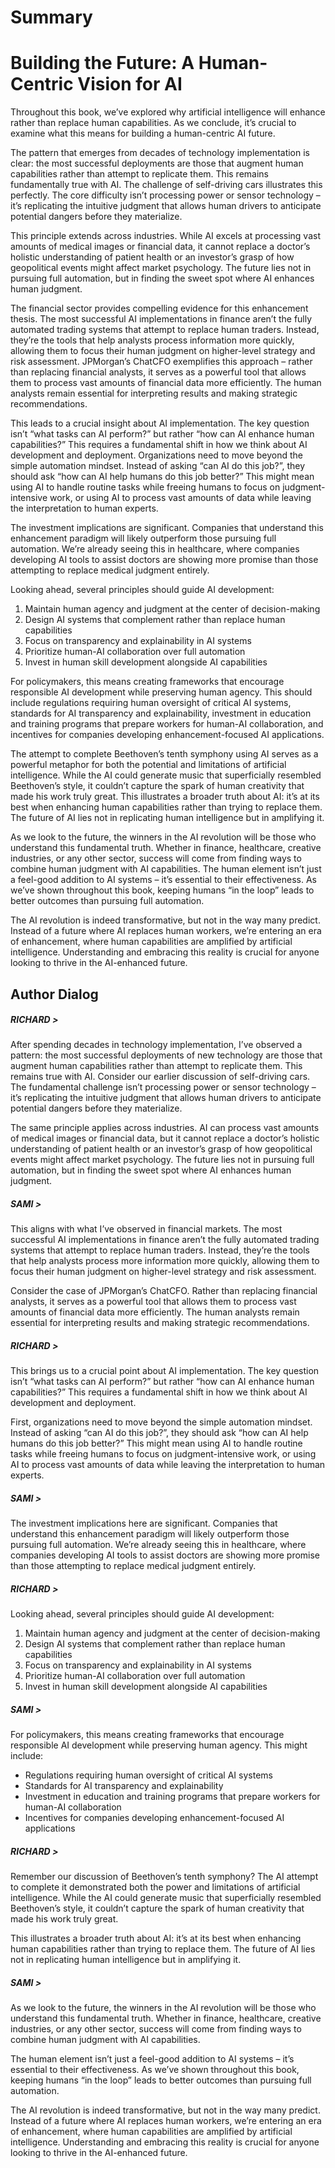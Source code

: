# Summary {.unnumbered}


# Building the Future: A Human-Centric Vision for AI

Throughout this book, we've explored why artificial intelligence will enhance rather than replace human capabilities. As we conclude, it's crucial to examine what this means for building a human-centric AI future.

The pattern that emerges from decades of technology implementation is clear: the most successful deployments are those that augment human capabilities rather than attempt to replicate them. This remains fundamentally true with AI. The challenge of self-driving cars illustrates this perfectly. The core difficulty isn't processing power or sensor technology – it's replicating the intuitive judgment that allows human drivers to anticipate potential dangers before they materialize.

This principle extends across industries. While AI excels at processing vast amounts of medical images or financial data, it cannot replace a doctor's holistic understanding of patient health or an investor's grasp of how geopolitical events might affect market psychology. The future lies not in pursuing full automation, but in finding the sweet spot where AI enhances human judgment.

The financial sector provides compelling evidence for this enhancement thesis. The most successful AI implementations in finance aren't the fully automated trading systems that attempt to replace human traders. Instead, they're the tools that help analysts process information more quickly, allowing them to focus their human judgment on higher-level strategy and risk assessment. JPMorgan's ChatCFO exemplifies this approach – rather than replacing financial analysts, it serves as a powerful tool that allows them to process vast amounts of financial data more efficiently. The human analysts remain essential for interpreting results and making strategic recommendations.

This leads to a crucial insight about AI implementation. The key question isn't "what tasks can AI perform?" but rather "how can AI enhance human capabilities?" This requires a fundamental shift in how we think about AI development and deployment. Organizations need to move beyond the simple automation mindset. Instead of asking "can AI do this job?", they should ask "how can AI help humans do this job better?" This might mean using AI to handle routine tasks while freeing humans to focus on judgment-intensive work, or using AI to process vast amounts of data while leaving the interpretation to human experts.

The investment implications are significant. Companies that understand this enhancement paradigm will likely outperform those pursuing full automation. We're already seeing this in healthcare, where companies developing AI tools to assist doctors are showing more promise than those attempting to replace medical judgment entirely.

Looking ahead, several principles should guide AI development:

1. Maintain human agency and judgment at the center of decision-making
2. Design AI systems that complement rather than replace human capabilities
3. Focus on transparency and explainability in AI systems
4. Prioritize human-AI collaboration over full automation
5. Invest in human skill development alongside AI capabilities

For policymakers, this means creating frameworks that encourage responsible AI development while preserving human agency. This should include regulations requiring human oversight of critical AI systems, standards for AI transparency and explainability, investment in education and training programs that prepare workers for human-AI collaboration, and incentives for companies developing enhancement-focused AI applications.

The attempt to complete Beethoven's tenth symphony using AI serves as a powerful metaphor for both the potential and limitations of artificial intelligence. While the AI could generate music that superficially resembled Beethoven's style, it couldn't capture the spark of human creativity that made his work truly great. This illustrates a broader truth about AI: it's at its best when enhancing human capabilities rather than trying to replace them. The future of AI lies not in replicating human intelligence but in amplifying it.

As we look to the future, the winners in the AI revolution will be those who understand this fundamental truth. Whether in finance, healthcare, creative industries, or any other sector, success will come from finding ways to combine human judgment with AI capabilities. The human element isn't just a feel-good addition to AI systems – it's essential to their effectiveness. As we've shown throughout this book, keeping humans "in the loop" leads to better outcomes than pursuing full automation.

The AI revolution is indeed transformative, but not in the way many predict. Instead of a future where AI replaces human workers, we're entering an era of enhancement, where human capabilities are amplified by artificial intelligence. Understanding and embracing this reality is crucial for anyone looking to thrive in the AI-enhanced future.


## Author Dialog

##### **RICHARD >**

After spending decades in technology implementation, I've observed a pattern: the most successful deployments of new technology are those that augment human capabilities rather than attempt to replicate them. This remains true with AI. Consider our earlier discussion of self-driving cars. The fundamental challenge isn't processing power or sensor technology – it's replicating the intuitive judgment that allows human drivers to anticipate potential dangers before they materialize.

The same principle applies across industries. AI can process vast amounts of medical images or financial data, but it cannot replace a doctor's holistic understanding of patient health or an investor's grasp of how geopolitical events might affect market psychology. The future lies not in pursuing full automation, but in finding the sweet spot where AI enhances human judgment.

##### **SAMI >**

This aligns with what I've observed in financial markets. The most successful AI implementations in finance aren't the fully automated trading systems that attempt to replace human traders. Instead, they're the tools that help analysts process more information more quickly, allowing them to focus their human judgment on higher-level strategy and risk assessment.

Consider the case of JPMorgan's ChatCFO. Rather than replacing financial analysts, it serves as a powerful tool that allows them to process vast amounts of financial data more efficiently. The human analysts remain essential for interpreting results and making strategic recommendations.

##### **RICHARD >**

This brings us to a crucial point about AI implementation. The key question isn't "what tasks can AI perform?" but rather "how can AI enhance human capabilities?" This requires a fundamental shift in how we think about AI development and deployment.

First, organizations need to move beyond the simple automation mindset. Instead of asking "can AI do this job?", they should ask "how can AI help humans do this job better?" This might mean using AI to handle routine tasks while freeing humans to focus on judgment-intensive work, or using AI to process vast amounts of data while leaving the interpretation to human experts.

##### **SAMI >**

The investment implications here are significant. Companies that understand this enhancement paradigm will likely outperform those pursuing full automation. We're already seeing this in healthcare, where companies developing AI tools to assist doctors are showing more promise than those attempting to replace medical judgment entirely.

##### **RICHARD >**

Looking ahead, several principles should guide AI development:

1. Maintain human agency and judgment at the center of decision-making
2. Design AI systems that complement rather than replace human capabilities
3. Focus on transparency and explainability in AI systems
4. Prioritize human-AI collaboration over full automation
5. Invest in human skill development alongside AI capabilities

##### **SAMI >**

For policymakers, this means creating frameworks that encourage responsible AI development while preserving human agency. This might include:

- Regulations requiring human oversight of critical AI systems
- Standards for AI transparency and explainability
- Investment in education and training programs that prepare workers for human-AI collaboration
- Incentives for companies developing enhancement-focused AI applications

##### **RICHARD >**

Remember our discussion of Beethoven's tenth symphony? The AI attempt to complete it demonstrated both the power and limitations of artificial intelligence. While the AI could generate music that superficially resembled Beethoven's style, it couldn't capture the spark of human creativity that made his work truly great.

This illustrates a broader truth about AI: it's at its best when enhancing human capabilities rather than trying to replace them. The future of AI lies not in replicating human intelligence but in amplifying it.

##### **SAMI >**

As we look to the future, the winners in the AI revolution will be those who understand this fundamental truth. Whether in finance, healthcare, creative industries, or any other sector, success will come from finding ways to combine human judgment with AI capabilities.

The human element isn't just a feel-good addition to AI systems – it's essential to their effectiveness. As we've shown throughout this book, keeping humans "in the loop" leads to better outcomes than pursuing full automation.

The AI revolution is indeed transformative, but not in the way many predict. Instead of a future where AI replaces human workers, we're entering an era of enhancement, where human capabilities are amplified by artificial intelligence. Understanding and embracing this reality is crucial for anyone looking to thrive in the AI-enhanced future.
